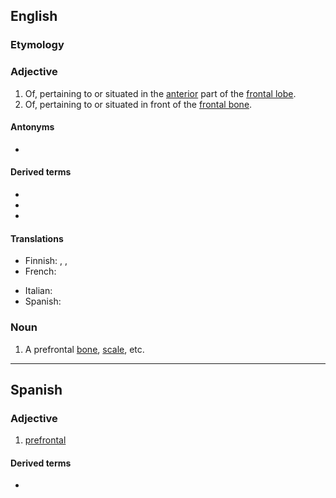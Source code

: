 {{also|préfrontal}}
==English==

===Etymology===
{{prefix|en|pre|frontal}}

===Adjective===
{{en-adj}}

# Of, pertaining to or situated in the [[anterior]] part of the [[frontal lobe]].
# Of, pertaining to or situated in front of the [[frontal bone]].

====Antonyms====
* {{l|en|postfrontal}}

====Derived terms====
* {{l|en|prefrontal cortex}}
* {{l|en|prefrontal lobotomy}}
* {{l|en|prefrontally}}

====Translations====
{{trans-top|of, pertaining to or situated in the anterior part of the frontal lobe}}
* Finnish: {{t|fi|prefrontaalinen}}, {{t|fi|prefrontaali-}}, {{t|fi|[[etuotsalohko]]n}}
* French: {{t+|fr|préfrontal}}
{{trans-mid}}
* Italian: {{t|it|prefrontale}}
* Spanish: {{t+|es|prefrontal}}
{{trans-bottom}}

===Noun===
{{en-noun}}

# A prefrontal [[bone]], [[scale]], etc.

----

==Spanish==

===Adjective===
{{es-adj}}

# [[#English|prefrontal]]

====Derived terms====
* {{l|es|corteza prefrontal}}